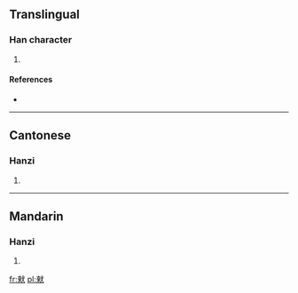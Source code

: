 ==Translingual==

===Han character===
{{Han char|rn=94|rad=犬|as=08|sn=12|four=4393<sub>4</sub>|canj=木人戈大 (DOIK), X木人戈大 (XDOIK)}}

# {{defn|Han|sort=犬08}}

====References====
* {{Han ref|kx=0712.230|dkj=20470|dj=1124.250|hdz=21351.010|uh=730C|ud=29452|bh=DA79|bd=55929}}

----

==Cantonese==

===Hanzi===
{{yue-hanzi|jyut=|y=yan6}}

# {{defn|lang=yue|sort=犬08}}

----

==Mandarin==

===Hanzi===
{{cmn-hanzi|pin=[[yìn]] ([[yin4]])|wg=yin<sup>4</sup>}}

# {{defn|lang=cmn|sort=犬08}}

[[fr:猌]]
[[pl:猌]]